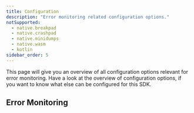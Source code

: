 ```yaml
---
title: Configuration
description: "Error monitoring related configuration options."
notSupported:
  - native.breakpad
  - native.crashpad
  - native.minidumps
  - native.wasm
  - kotlin
sidebar_order: 5
---
```


This page will give you an overview of all configuration options relevant for error monitoring. Have a look at the <PlatformLink to="/configuration/">overview of configuration options</PlatformLink>, if you want to know what else can be configured for this SDK.

## Error Monitoring

<PageGrid />
